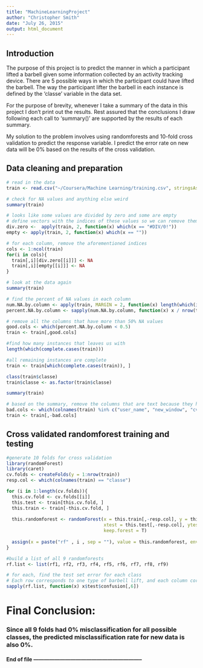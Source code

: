 ```yaml
---
title: "MachineLearningProject"
author: "Christopher Smith"
date: "July 26, 2015"
output: html_document
---
```


## Introduction

The purpose of this project is to predict the manner in which a participant lifted a barbell given some information collected by an activity tracking device. There are 5 possible ways in which the participant could have lifted the barbell. The way the participant lifter the barbell in each instance is defined by the 'classe' variable in the data set. 

For the purpose of brevity, whenever I take a summary of the data in this project I don't print out the results. Rest assured that the conclusions I draw following each call to 'summary()' are supported by the results of each summary.

My solution to the problem involves using randomforests and 10-fold cross validation to predict the response variable. I predict the error rate on new data will be 0% based on the results of the cross validation.


## Data cleaning and preparation

```r

# read in the data
train <- read.csv("~/Coursera/Machine Learning/training.csv", stringsAsFactors = F)

```

```r
# check for NA values and anything else weird
summary(train)
```

```r
# looks like some values are divided by zero and some are empty
# define vectors with the indices of these values so we can remove them.
div.zero <-  apply(train, 2, function(x) which(x == "#DIV/0!"))
empty <- apply(train, 2, function(x) which(x == ""))

# for each column, remove the aforementioned indices
cols <- 1:ncol(train)
for(i in cols){
  train[,i][div.zero[[i]]] <- NA
  train[,i][empty[[i]]] <- NA
}

```

```r
# look at the data again
summary(train)

```

```r

# find the percent of NA values in each column
num.NA.by.column <- apply(train, MARGIN = 2, function(x) length(which(is.na(x))))
percent.NA.by.column <- sapply(num.NA.by.column, function(x) x / nrow(train))

# remove all the columns that have more than 50% NA values
good.cols <- which(percent.NA.by.column < 0.5)
train <- train[,good.cols]

#find how many instances that leaves us with
length(which(complete.cases(train)))

#all remaining instances are complete
train <- train[which(complete.cases(train)), ]

class(train$classe)
train$classe <- as.factor(train$classe)

```

```r
summary(train)

```

```r
# based on the summary, remove the columns that are text because they have too many levels to be treated as factors in a random forest
bad.cols <- which(colnames(train) %in% c("user_name", "new_window", "cvtd_timestamp"))
train <- train[,-bad.cols]

```


## Cross validated randomforest training and testing

```r

#generate 10 folds for cross validation
library(randomForest)
library(caret)
cv.folds <- createFolds(y = 1:nrow(train))
resp.col <- which(colnames(train) == "classe")

for (i in 1:length(cv.folds)){
  this.cv.fold <- cv.folds[[i]]
  this.test <- train[this.cv.fold, ]
  this.train <- train[-this.cv.fold, ]
  
  this.randomforest <- randomForest(x = this.train[,-resp.col], y = this.train[,resp.col], 
                                    xtest = this.test[,-resp.col], ytest = this.test[,resp.col], 
                                    keep.forest = T)
  
  assign(x = paste("rf" , i , sep = ""), value = this.randomforest, envir = .GlobalEnv)
}

#build a list of all 9 randomforests
rf.list <- list(rf1, rf2, rf3, rf4, rf5, rf6, rf7, rf8, rf9)

# for each, find the test set error for each class
# Each row corresponds to one type of barbell lift, and each column corresponds to one cross-validation fold
sapply(rf.list, function(x) x$test$confusion[,6])

```

# Final Conclusion: 

### Since all 9 folds had 0% misclassification for all possible classes, the predicted misclassification rate for new data is also 0%.


#### End of file --------------------------------------------------------------
